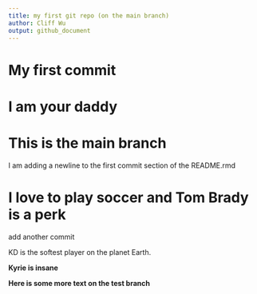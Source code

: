 ```yaml
---
title: my first git repo (on the main branch)
author: Cliff Wu
output: github_document
---
```


# My first commit

# I am your daddy

# This is the main branch 
I am adding a newline to the first commit section of the README.rmd

# I love to play soccer and Tom Brady is a perk

add another commit


KD is the softest player on the planet Earth.

__Kyrie is insane__

__Here is some more text on the test branch__